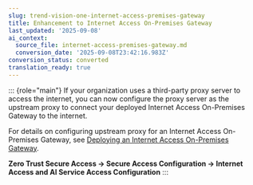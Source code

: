 ```yaml
---
slug: trend-vision-one-internet-access-premises-gateway
title: Enhancement to Internet Access On-Premises Gateway
last_updated: '2025-09-08'
ai_context:
  source_file: internet-access-premises-gateway.md
  conversion_date: '2025-09-08T23:42:16.983Z'
conversion_status: converted
translation_ready: true
---
```


::: {role="main"}
If your organization uses a third-party proxy server to access the internet, you can now configure the proxy server as the upstream proxy to connect your deployed Internet Access On-Premises Gateway to the internet.

For details on configuring upstream proxy for an Internet Access On-Premises Gateway, see [Deploying an Internet Access On-Premises Gateway](deploy-ia-premises-gateway.mdx).

**Zero Trust Secure Access → Secure Access Configuration → Internet Access and AI Service Access Configuration**
:::
